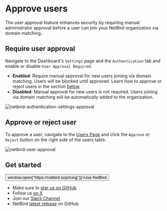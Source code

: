 
# Approve users
The user approval feature enhances security by requiring manual administrator approval before a user can join your NetBird organization via domain matching.

## Require user approval
Navigate to the Dashboard's `Settings` page and the `Authentication` tab and enable or disable `User Approval Required`.

- **Enabled**: Require manual approval for new users joining via domain matching. Users will be blocked until approved. Learn how to approve or reject users in the section [below](#approve-or-reject-user).
- **Disabled**: Manual approval for new users is not required. Users joining via domain matching will be automatically added to the organization.

<p>
    <img src="/docs-static/img/approval/netbird-authentication-settings-approval.png" alt="netbird-authentication-settings-approval" className="imagewrapper-big"/>
</p>

## Approve or reject user
To approve a user, navigate to the [Users Page](https://app.netbird.io/team/users) and click the `Approve` or `Reject` button on the right side of the users table.

<p>
    <img src="/docs-static/img/approval/netbird-user-approval.png" alt="netbird-user-approval" className="imagewrapper-big"/>
</p>

## Get started
<p float="center" >
    <Button name="button" className="button-5" onClick={() => window.open("https://netbird.io/pricing")}>Use NetBird</Button>
</p>

- Make sure to [star us on GitHub](https://github.com/netbirdio/netbird)
- Follow us [on X](https://x.com/netbird)
- Join our [Slack Channel](/slack-url)
- NetBird [latest release](https://github.com/netbirdio/netbird/releases) on GitHub

